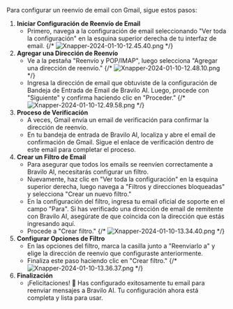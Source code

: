 Para configurar un reenvío de email con Gmail, sigue estos pasos:

1. **Iniciar Configuración de Reenvío de Email**
   - Primero, navega a la configuración de email seleccionando "Ver toda la configuración" en la esquina superior derecha de tu interfaz de email.
     {/* ![Xnapper-2024-01-10-12.45.40.png](/images/email-inbox/gmail/Xnapper-2024-01-10-12.45.40.png) */}
2. **Agregar una Dirección de Reenvío**
   - Ve a la pestaña "Reenvío y POP/IMAP", luego selecciona "Agregar una dirección de reenvío."
     {/* ![Xnapper-2024-01-10-12.48.10.png](/images/email-inbox/gmail/Xnapper-2024-01-10-12.48.10.png) */}
   - Ingresa la dirección de email que obtuviste de la configuración de Bandeja de Entrada de Email de Bravilo AI. Luego, procede con "Siguiente" y confirma haciendo clic en "Proceder."
     {/* ![Xnapper-2024-01-10-12.49.58.png](/images/email-inbox/gmail/Xnapper-2024-01-10-12.49.58.png) */}
3. **Proceso de Verificación**
   - A veces, Gmail envía un email de verificación para confirmar la dirección de reenvío.
   - En tu bandeja de entrada de Bravilo AI, localiza y abre el email de confirmación de Gmail. Sigue el enlace de verificación dentro de este email para completar el proceso.
4. **Crear un Filtro de Email**
   - Para asegurar que todos los emails se reenvíen correctamente a Bravilo AI, necesitarás configurar un filtro.
   - Nuevamente, haz clic en "Ver toda la configuración" en la esquina superior derecha, luego navega a "Filtros y direcciones bloqueadas" y selecciona "Crear un nuevo filtro."
   - En la configuración del filtro, ingresa tu email oficial de soporte en el campo "Para". Si has verificado una dirección de email de remitente con Bravilo AI, asegúrate de que coincida con la dirección que estás ingresando aquí.
   - Procede a "Crear filtro."
     {/* ![Xnapper-2024-01-10-13.34.40.png](/images/email-inbox/gmail/Xnapper-2024-01-10-13.34.40.png) */}
5. **Configurar Opciones de Filtro**
   - En las opciones del filtro, marca la casilla junto a "Reenviarlo a" y elige la dirección de reenvío que configuraste anteriormente.
   - Finaliza este paso haciendo clic en "Crear filtro."
     {/* ![Xnapper-2024-01-10-13.36.37.png](/images/email-inbox/gmail/Xnapper-2024-01-10-13.36.37.png) */}
6. **Finalización**
   - ¡Felicitaciones! 🥳 Has configurado exitosamente tu email para reenviar mensajes a Bravilo AI. Tu configuración ahora está completa y lista para usar.
